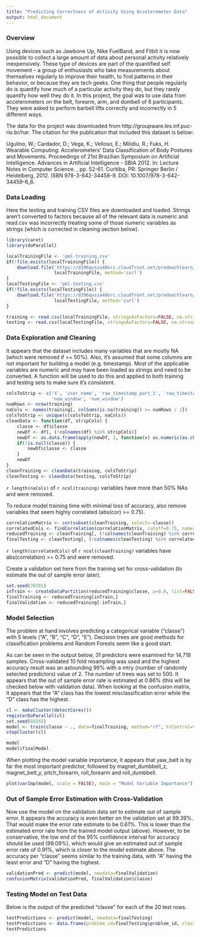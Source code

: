 ```yaml
---
title: "Predicting Correctness of Activity Using Accelerometer Data"
output: html_document
---
```


### Overview
Using devices such as Jawbone Up, Nike FuelBand, and Fitbit it is now possible to collect a large amount of data about personal activity relatively inexpensively. These type of devices are part of the quantified self movement – a group of enthusiasts who take measurements about themselves regularly to improve their health, to find patterns in their behavior, or because they are tech geeks. One thing that people regularly do is quantify how much of a particular activity they do, but they rarely quantify how well they do it. In this project, the goal was to use data from accelerometers on the belt, forearm, arm, and dumbell of 6 participants. They were asked to perform barbell lifts correctly and incorrectly in 5 different ways.

The data for the project was downloaded from http://groupware.les.inf.puc-rio.br/har.  The citation for the publication that included this dataset is below:

Ugulino, W.; Cardador, D.; Vega, K.; Velloso, E.; Milidiu, R.; Fuks, H. Wearable Computing: Accelerometers' Data Classification of Body Postures and Movements. Proceedings of 21st Brazilian Symposium on Artificial Intelligence. Advances in Artificial Intelligence - SBIA 2012. In: Lecture Notes in Computer Science. , pp. 52-61. Curitiba, PR: Springer Berlin / Heidelberg, 2012. ISBN 978-3-642-34458-9. DOI: 10.1007/978-3-642-34459-6_6. 

### Data Loading

Here the testing and training CSV files are downloaded and loaded. Strings aren't converted to factors because all of the relevant data is numeric and read.csv was incorrectly treating some of those numeric variables as strings (which is corrected in cleaning section below).
```r
library(caret)
library(doParallel)
```

```r
localTrainingFile <- 'pml-training.csv'
if(!file.exists(localTrainingFile)) {
    download.file('https://d396qusza40orc.cloudfront.net/predmachlearn/pml-training.csv',
                  localTrainingFile, method='curl')
}
localTestingFile <- 'pml-testing.csv'
if(!file.exists(localTestingFile)) {
    download.file('https://d396qusza40orc.cloudfront.net/predmachlearn/pml-testing.csv',
                  localTestingFile, method='curl')
}
```
```r
training <- read.csv(localTrainingFile, stringsAsFactors=FALSE, na.strings=c("NA", ""))
testing <- read.csv(localTestingFile, stringsAsFactors=FALSE, na.strings=c("NA", ""))
```

### Data Exploration and Cleaning
It appears that the dataset includes many variables that are mostly NA (which were removed if >= 50%). Also, it's assumed that some columns are not important for building a model (e.g. timestamp).  Most of the applicable variables are numeric and may have been loaded as strings and need to be converted. A function will be used to do this and applied to both training and testing sets to make sure it's consistent.
```r
colsToStrip <- c('X', 'user_name', 'raw_timestamp_part_1', 'raw_timestamp_part_2', 'cvtd_timestamp',
                 'new_window', 'num_window')
numRows <- nrow(training)
naCols <- names(training[, colSums(is.na(training)) >= numRows / 2])
colsToStrip <- unique(c(colsToStrip, naCols))
cleanData <- function(df, stripCols) {
    classe <- df$classe
    newDf <- df[, (!colnames(df) %in% stripCols)]
    newDf <- as.data.frame(apply(newDf, 2, function(x) as.numeric(as.character(x))))
    if(!is.null(classe)) {
        newDf$classe <- classe
    }
    newDf
}
cleanTraining <- cleanData(training, colsToStrip)
cleanTesting <- cleanData(testing, colsToStrip)
```
`r length(naCols)` of `r ncol(training)` variables have more than 50% NAs and were removed.

To reduce model training time with minimal loss of accuracy, also remove variables that seem highly correlated (abs(cor) >= 0.75).
```r
correlationMatrix <- cor(subset(cleanTraining, select=-classe))
correlatedCols <- findCorrelation(correlationMatrix, cutoff=0.75, names=TRUE)
reducedTraining <- cleanTraining[, (!colnames(cleanTraining) %in% correlatedCols)]
finalTesting <- cleanTesting[, (!colnames(cleanTesting) %in% correlatedCols)]
```
`r length(correlatedCols)` of `r ncol(cleanTraining)` variables have abs(correlation) >= 0.75 and were removed.

Create a validation set here from the training set for cross-validation (to estimate the out of sample error later).
```r
set.seed(78701)
inTrain <- createDataPartition(reducedTraining$classe, p=0.8, list=FALSE)
finalTraining <- reducedTraining[inTrain,]
finalValidation <- reducedTraining[-inTrain,]
```

### Model Selection
The problem at hand involves predicting a categorical variable ("classe") with 5 levels ("A", "B", "C", "D", "E"). Decision trees are good methods for classification problems and Random Forests seem like a good start.

As can be seen in the output below, 31 predictors were examined for 14,718 samples. Cross-validated 10 fold resampling was used and the highest accuracy result was an astounding 99% with a mtry (number of randomly selected predictors) value of 2.  The number of trees was set to 500.  It appears that the out of sample error rate is estimated at 0.86% (this will be checked below with validation data).  When looking at the confusion matrix, it appears that the "A" class has the lowest misclassification error while the "D" class has the highest.
```r
cl <- makeCluster(detectCores())
registerDoParallel(cl)
set.seed(85255)
model <- train(classe ~ ., data=finalTraining, method="rf", trControl=trainControl(method="cv"), number=4)
stopCluster(cl)
```
```r
model
model$finalModel
```

When plotting the model variable importance, it appears that yaw_belt is by far the most important predictor, followed by magnet_dumbbell_z, magnet_belt_y, pitch_forearm, roll_forearm and roll_dumbbell.
```r
plot(varImp(model, scale = FALSE), main = "Model Variable Importance")
```

### Out of Sample Error Estimation with Cross-Validation
Now use the model on the validation data set to estimate out of sample error.  It appears the accuracy is even better on the validation set at 99.39%.  That would make the error rate estimate to be 0.61%.  This is lower than the estimated error rate from the trained model output (above).  However, to be conservative, the low end of the 95% confidence interval for accuracy should be used (99.09%), which would give an estimated out of sample error rate of 0.91%, which is closer to the model estimate above.  The accuracy per "classe" seems similar to the training data, with "A" having the least error and "D" having the highest.
```r
validationPred <- predict(model, newdata=finalValidation)
confusionMatrix(validationPred, finalValidation$classe)
```

### Testing Model on Test Data
Below is the output of the predicted "classe" for each of the 20 test rows.
```r
testPredictions <- predict(model, newdata=finalTesting)
testPredictions <- data.frame(problem_id=finalTesting$problem_id, classe=testPredictions)
testPredictions
```

